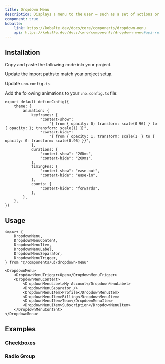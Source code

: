 ```yaml
---
title: Dropdown Menu
description: Displays a menu to the user — such as a set of actions or functions — triggered by a button.
component: true
kobalte:
    link: https://kobalte.dev/docs/core/components/dropdown-menu
    api: https://kobalte.dev/docs/core/components/dropdown-menu#api-reference
---
```


<ComponentExample src="/src/components/examples/dropdown-menu/demo.tsx">
	<DropdownMenuDemo />
</ComponentExample>

## Installation

<Steps>

<Step>Copy and paste the following code into your project.</Step>

<ComponentSource src="/src/components/ui/dropdown-menu.tsx" />

<Step>Update the import paths to match your project setup.</Step>

<Step>Update `uno.config.ts`</Step>

Add the following animations to your `uno.config.ts` file:

```tsx title="uno.config.ts" {3-21}
export default defineConfig({
	theme: {
		animation: {
			keyframes: {
				"content-show":
					"{ from { opacity: 0; transform: scale(0.96) } to { opacity: 1; transform: scale(1) }}",
				"content-hide":
					"{ from { opacity: 1; transform: scale(1) } to { opacity: 0; transform: scale(0.96) }}",
			},
			durations: {
				"content-show": "200ms",
				"content-hide": "200ms",
			},
			timingFns: {
				"content-show": "ease-out",
				"content-hide": "ease-in",
			},
			counts: {
				"content-hide": "forwards",
			},
		},
	},
})
```

</Steps>

## Usage

```tsx
import {
	DropdownMenu,
	DropdownMenuContent,
	DropdownMenuItem,
	DropdownMenuLabel,
	DropdownMenuSeparator,
	DropdownMenuTrigger,
} from "@/components/ui/dropdown-menu"
```

```tsx
<DropdownMenu>
	<DropdownMenuTrigger>Open</DropdownMenuTrigger>
	<DropdownMenuContent>
		<DropdownMenuLabel>My Account</DropdownMenuLabel>
		<DropdownMenuSeparator />
		<DropdownMenuItem>Profile</DropdownMenuItem>
		<DropdownMenuItem>Billing</DropdownMenuItem>
		<DropdownMenuItem>Team</DropdownMenuItem>
		<DropdownMenuItem>Subscription</DropdownMenuItem>
	</DropdownMenuContent>
</DropdownMenu>
```

## Examples

### Checkboxes

<ComponentExample src="/src/components/examples/dropdown-menu/checkboxes.tsx">
	<DropdownMenuCheckboxes />
</ComponentExample>

### Radio Group

<ComponentExample src="/src/components/examples/dropdown-menu/radio-group.tsx">
	<DropdownMenuRadioGroupDemo />
</ComponentExample>
